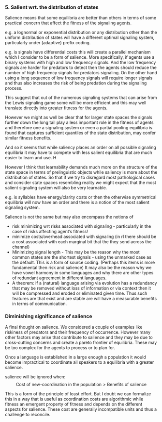 
### 5. Salient wrt. the distribution of states

Salience means that some equilibria are better than others in terms of some practical concern that affect the fitness of the signaling agents.

e.g. a lognormal or exponential distribution or any distribution other than the uniform distribution of states will have a different optimal signaling system, particularly under (adaptive) prefix coding. 

e.g. is signals have differential costs this will create a parallel mechanism which I consider to be a form of salience. More specifically, if agents use a binary systems with high and low frequency signals. And the low frequency signals are harder for predators to detect then the agents should reduce the number of high frequency signals for predators signaling. On the other hand using a long sequence of low frequency signals will require longer signals and thus also increases the risk of being predation during the signaling process.

This suggest that out of the numerous signaling systems that can arise from the Lewis signaling game some will be more efficient and this may well translate directly into greater fitness for the agents.

However we might as well be clear that for larger state spaces the signals further down the long tail play a less important role in the fitness of agents and therefore one a signaling system or even a partial pooling equilibria is found that captures sufficient quantiles of the state distribution, may confer similar fitness benefits. 

And so it seems that while saliency places an order on all possible signaling equilibria it may have to compete with less salient equilibria that are much easier to learn and use. H

However I think that learnability demands much more on the structure of the state space in terms of prelinguistic objects while saliency is more about the distribution of states. So that if we try to disregard most pathological cases and consider state spaces resembling reality we might expect that the most salient signaling system will also be very learnable.


e.g. is syllables have energy/clarity costs or then the otherwise symmetrical equilibria will now have an order and there is a notion of the most salient signaling system.

Salience is not the same but may also encompass the notions of 

- risk minimizing wrt risks associated with signaling - particularly in the case of risks affecting agent's fitness!
- minimize costs/overhead associated with signaling (in rl there should be a cost associated with each marginal bit that the they send across the channel) 
- Minimizing signal length - This may be the reason why the most common states are the shortest signals - using the unmarked case as the default. This is a form of source coding. (Perhaps this items is more fundamental then risk and salience) It may also be the reason why we have vowel harmony in some languages and why there are other types of redundant agreement in different languages.
- A theorem: if a (natural) language arising via evolution has a redundancy that may be removed without loss of information or via context then it will be compressed and eroded or eliminated given time. Thus such features are that exist and are stable are will have a measurable benefits in terms of communication.

### Diminishing significance of salience

A final thought on salience. We considered a couple of examples like riskiness of predators and their frequency of occurrence. However many other factors may arise that contribute to salience and they may be due to cross-cutting concerns and create a pareto frontier of equilibria. These may be too complex for the agents to process or to plan for. 

Once a language is established in a large enough a population it would become impractical to coordinate all speakers to a equilibria with a greater salience.

salience will be ignored when:
$$
\text{Cost of new-coordination in the population} > \text{Benefits of salience}
$$

This is a form of the principle of least effort. But I doubt we can formalize this in a way that is useful as coordination costs are algorithmic while fitness an emergent property of fitness and depends on the different aspects for salience. These cost are generally incompatible units and thus a challenge to reconcile.


